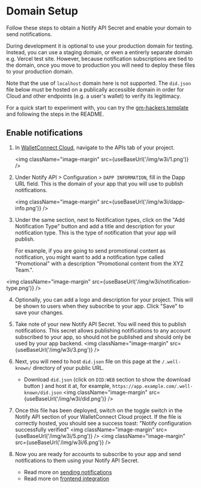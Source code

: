 
# Domain Setup

Follow these steps to obtain a Notify API Secret and enable your domain to send notifications.

During development it is optional to use your production domain for testing. Instead, you can use a staging domain, or even a entirerly separate domain e.g. Vercel test site. However, because notification subscriptions are tied to the domain, once you move to production you will need to deploy these files to your production domain.

Note that the use of `localhost` domain here is not supported. The `did.json` file below must be hosted on a publically accessible domain in order for Cloud and other endpoints (e.g. a user's wallet) to verify its legitimacy.

For a quick start to experiment with, you can try the [gm-hackers template](https://github.com/WalletConnect/gm-hackers) and following the steps in the README.

<CloudBanner />

## Enable notifications

1. In [WalletConnect Cloud](https://cloud.walletconnect.com), navigate to the APIs tab of your project.

   <img className="image-margin" src={useBaseUrl('/img/w3i/1.png')} />

2. Under Notify API > Configuration > `DAPP INFORMATION`, fill in the Dapp URL field. This is the domain of your app that you will use to publish notifications.

   <img className="image-margin" src={useBaseUrl('/img/w3i/dapp-info.png')} />

3. Under the same section, next to Notification types, click on the "Add Notification Type" button and add a title and description for your notification type. This is the type of notification that your app will publish.

   For example, if you are going to send promotional content as notification, you might want to add a notification type called "Promotional" with a description "Promotional content from the XYZ Team.".

<img className="image-margin" src={useBaseUrl('/img/w3i/notification-type.png')} />

4. Optionally, you can add a logo and description for your project. This will be shown to users when they subscribe to your app. Click "Save" to save your changes.

5. Take note of your new Notify API Secret. You will need this to publish notifications. This secret
   allows publishing notifications to any account subscribed to your app, so should not be published
   and should only be used by your app backend.
   <img className="image-margin" src={useBaseUrl('/img/w3i/3.png')} />
6. Next, you will need to host `did.json` file on this page at the `/.well-known/` directory of your public URL.
   - Download `did.json` (click on `DID:WEB` section to show the download button ) and host it at, for example, `https://app.example.com/.well-known/did.json`
     <img className="image-margin" src={useBaseUrl('/img/w3i/did.png')} />
7. Once this file has been deployed, switch on the toggle switch in the Notify API section of your WalletConnect Cloud project. If the file is correctly hosted, you should see a success toast: "Notify configuration successfully verified"
   <img className="image-margin" src={useBaseUrl('/img/w3i/5.png')} />
   <img className="image-margin" src={useBaseUrl('/img/w3i/6.png')} />
8. Now you are ready for accounts to subscribe to your app and send notifications to them using your Notify API Secret.
   - Read more on [sending notifications](./sending-notifications)
   - Read more on [frontend integration](./frontend-integration/usage)
